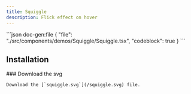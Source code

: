 ```yaml
---
title: Squiggle
description: Flick effect on hover
---
```


<ComponentPreview name='squiggle'>
```json doc-gen:file
{
  "file": "./src/components/demos/Squiggle/Squiggle.tsx",
  "codeblock": true
}
```
</ComponentPreview>

## Installation

<Steps>
    
  <Step>
    ### Download the svg
    
    Download the [`squiggle.svg`](/squiggle.svg) file.

  </Step>

</Steps>
